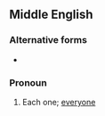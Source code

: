 ==Middle English==

===Alternative forms===
* {{l|enm|ilkoon}}

===Pronoun===
{{head|enm|pronoun}}

# Each one; [[everyone]]
#: {{rfquotek|lang=enm|Geoffrey Chaucer}}